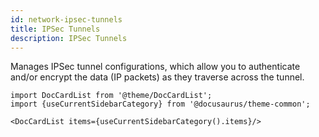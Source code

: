 ```yaml
---
id: network-ipsec-tunnels
title: IPSec Tunnels
description: IPSec Tunnels
---
```




Manages IPSec tunnel configurations, which allow you to authenticate and/or encrypt
the data (IP packets) as they traverse across the tunnel.




```mdx-code-block
import DocCardList from '@theme/DocCardList';
import {useCurrentSidebarCategory} from '@docusaurus/theme-common';

<DocCardList items={useCurrentSidebarCategory().items}/>
```
      